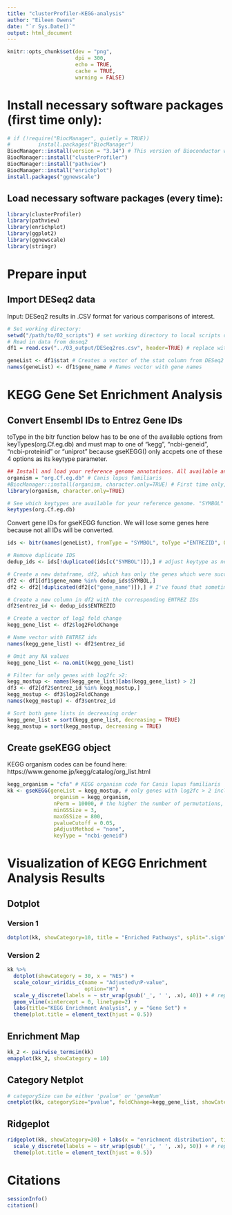 ---
title: "clusterProfiler-KEGG-analysis"
author: "Eileen Owens"
date: "`r Sys.Date()`"
output: html_document
---

```{r setup, include=FALSE}
knitr::opts_chunk$set(dev = "png",
                      dpi = 300,
                      echo = TRUE,
                      cache = TRUE,
                      warning = FALSE)
```

# Install necessary software packages (first time only):
```{r installation, eval=FALSE, results="hide", message=FALSE}
# if (!require("BiocManager", quietly = TRUE))
#         install.packages("BiocManager")
BiocManager::install(version = "3.14") # This version of Bioconductor works with R version 4.1. Use "3.11" for R version 4.0
BiocManager::install("clusterProfiler")
BiocManager::install("pathview")
BiocManager::install("enrichplot")
install.packages("ggnewscale")
```

## Load necessary software packages (every time):
```{r software-load, results="hide", message=FALSE}
library(clusterProfiler)
library(pathview)
library(enrichplot)
library(ggplot2)
library(ggnewscale)
library(stringr)
```

# Prepare input
## Import DESeq2 data
Input: DESeq2 results in .CSV format for various comparisons of interest.
```{r}
# Set working directory:
setwd("/path/to/02_scripts") # set working directory to local scripts directory
# Read in data from deseq2
df1 = read.csv("../03_output/DESeq2res.csv", header=TRUE) # replace with correct path and filename of DESeq2 results csv file

geneList <- df1$stat # Creates a vector of the stat column from DESeq2 output
names(geneList) <- df1$gene_name # Names vector with gene names
```

# KEGG Gene Set Enrichment Analysis

## Convert Ensembl IDs to Entrez Gene IDs
toType in the bitr function below has to be one of the available options from keyTypes(org.Cf.eg.db) and must map to one of "kegg", "ncbi-geneid", "ncbi-proteinid" or "uniprot" because gseKEGG() only accpets one of these 4 options as its keytype parameter.

```{r}

## Install and load your reference genome annotations. All available annotations can be found here: http://bioconductor.org/packages/release/BiocViews.html#___OrgDb.
organism = "org.Cf.eg.db" # Canis lupus familiaris
#BiocManager::install(organism, character.only=TRUE) # First time only, then comment out this line.
library(organism, character.only=TRUE)

# See which keytypes are available for your reference genome. "SYMBOL" and "ENTREZID" are required for this script to work as written.
keytypes(org.Cf.eg.db)
```

Convert gene IDs for gseKEGG function. We will lose some genes here because not all IDs will be converted.
```{r}
ids <- bitr(names(geneList), fromType = "SYMBOL", toType ="ENTREZID", OrgDb=organism) # It is normal for this call to produce some messages/warnings.

# Remove duplicate IDS
dedup_ids <- ids[!duplicated(ids[c("SYMBOL")]),] # adjust keytype as necessary

# Create a new dataframe, df2, which has only the genes which were successfully mapped using the bitr function.
df2 <- df1[df1$gene_name %in% dedup_ids$SYMBOL,]
df2 <- df2[!duplicated(df2[c("gene_name")]),] # I've found that sometimes this extra step is needed to remove all duplicates

# Create a new column in df2 with the corresponding ENTREZ IDs
df2$entrez_id <- dedup_ids$ENTREZID

# Create a vector of log2 fold change
kegg_gene_list <- df2$log2FoldChange

# Name vector with ENTREZ ids
names(kegg_gene_list) <- df2$entrez_id

# Omit any NA values
kegg_gene_list <- na.omit(kegg_gene_list)

# Filter for only genes with log2fc >2:
kegg_mostup <- names(kegg_gene_list)[abs(kegg_gene_list) > 2]
df3 <- df2[df2$entrez_id %in% kegg_mostup,]
kegg_mostup <- df3$log2FoldChange
names(kegg_mostup) <- df3$entrez_id

# Sort both gene lists in decreasing order
kegg_gene_list = sort(kegg_gene_list, decreasing = TRUE)
kegg_mostup = sort(kegg_mostup, decreasing = TRUE)
```

## Create gseKEGG object
KEGG organism codes can be found here: https://www.genome.jp/kegg/catalog/org_list.html
```{r, warning=FALSE}
kegg_organism = "cfa" # KEGG organism code for Canis lupus familiaris
kk <- gseKEGG(geneList = kegg_mostup, # only genes with log2fc > 2 included here; can use kegg_gene_list for ranked list of all genes if desired
               organism = kegg_organism,
               nPerm = 10000, # the higher the number of permutations, the more accurate your result
               minGSSize = 3,
               maxGSSize = 800,
               pvalueCutoff = 0.05,
               pAdjustMethod = "none",
               keyType = "ncbi-geneid")
```

# Visualization of KEGG Enrichment Analysis Results

## Dotplot

### Version 1
```{r}
dotplot(kk, showCategory=10, title = "Enriched Pathways", split=".sign") + facet_grid(.~.sign)
```

### Version 2
```{r, fig.height=8, fig.width=10}
kk %>%
  dotplot(showCategory = 30, x = "NES") +
  scale_colour_viridis_c(name = "Adjusted\nP-value",
                         option="H") +
  scale_y_discrete(labels = ~ str_wrap(gsub('_', ' ', .x), 40)) + # replaces underscores with spaces to allow wrapping of long gene set names
  geom_vline(xintercept = 0, linetype=2) +
  labs(title="KEGG Enrichment Analysis", y = "Gene Set") +
  theme(plot.title = element_text(hjust = 0.5))
```

## Enrichment Map
```{r, fig.height=8}
kk_2 <- pairwise_termsim(kk)
emapplot(kk_2, showCategory = 10)
```

## Category Netplot
```{r, fig.width=10}
# categorySize can be either 'pvalue' or 'geneNum'
cnetplot(kk, categorySize="pvalue", foldChange=kegg_gene_list, showCategory=5, node_label='category')
```

## Ridgeplot
```{r, fig.height=10}
ridgeplot(kk, showCategory=30) + labs(x = "enrichment distribution", title="KEGG Enrichment Analysis", y = "Gene Set") +
  scale_y_discrete(labels = ~ str_wrap(gsub('_', ' ', .x), 50)) + # replaces underscores with spaces to allow wrapping of long gene set names
  theme(plot.title = element_text(hjust = 0.5))
```


# Citations
```{r}
sessionInfo()
citation()
```
